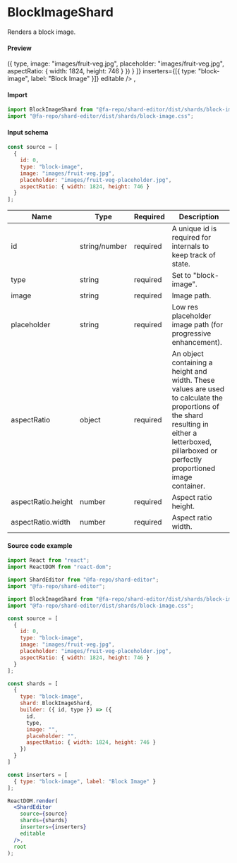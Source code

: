 
# BlockImageShard
Renders a block image.

#### Preview

<CodeSampleShard className="markdown-shard-code-example">
  <ShardEditor
    source={[
      {
        id: 0,
        type: "block-image",
        image: "images/fruit-veg.jpg",
        placeholder: "images/fruit-veg-placeholder.jpg",
        aspectRatio: { width: 1824, height: 746 }
      }
    ]}
    shards={[
      {
        type: "block-image",
        shard: BlockImageShard,
        builder: ({ type }) => ({
          type,
          image: "images/fruit-veg.jpg",
          placeholder: "images/fruit-veg.jpg",
          aspectRatio: { width: 1824, height: 746 }
        })
      }
    ]}
    inserters={[{ type: "block-image", label: "Block Image" }]}
    editable
  />
</CodeSampleShard>,

#### Import

```jsx
import BlockImageShard from "@fa-repo/shard-editor/dist/shards/block-image";
import "@fa-repo/shard-editor/dist/shards/block-image.css";
```

#### Input schema

```jsx
const source = [
  {
    id: 0,
    type: "block-image",
    image: "images/fruit-veg.jpg",
    placeholder: "images/fruit-veg-placeholder.jpg",
    aspectRatio: { width: 1824, height: 746 }
  }
];
```

| Name        | Type   | Required | Description                                                    |
|-------------|--------|----------|----------------------------------------------------------------|
| id          | string/number | required | A unique id is required for internals to keep track of state.  |
| type        | string | required | Set to "block-image".                                          |
| image	      | string | required | Image path.                                                    |
| placeholder | string | required | Low res placeholder image path (for progressive enhancement).  |
| aspectRatio | object | required | An object containing a height and width. These values are used to calculate the proportions of the shard resulting in either a letterboxed, pillarboxed or perfectly proportioned image container.                                                            |
| aspectRatio.height | number | required | Aspect ratio height.                                    |
| aspectRatio.width	 | number | required | Aspect ratio width.                                     |

#### Source code example

```jsx
import React from "react";
import ReactDOM from "react-dom";

import ShardEditor from "@fa-repo/shard-editor";
import "@fa-repo/shard-editor";

import BlockImageShard from "@fa-repo/shard-editor/dist/shards/block-image";
import "@fa-repo/shard-editor/dist/shards/block-image.css";

const source = [
  {
    id: 0,
    type: "block-image",
    image: "images/fruit-veg.jpg",
    placeholder: "images/fruit-veg-placeholder.jpg",
    aspectRatio: { width: 1824, height: 746 }
  }
];

const shards = [
  {
    type: "block-image",
    shard: BlockImageShard,
    builder: ({ id, type }) => ({
      id,
      type,
      image: "",
      placeholder: "",
      aspectRatio: { width: 1824, height: 746 }
    })
  }
]

const inserters = [
  { type: "block-image", label: "Block Image" }
];

ReactDOM.render(
  <ShardEditor
    source={source}
    shards={shards}
    inserters={inserters}
    editable
  />,
  root
);
```